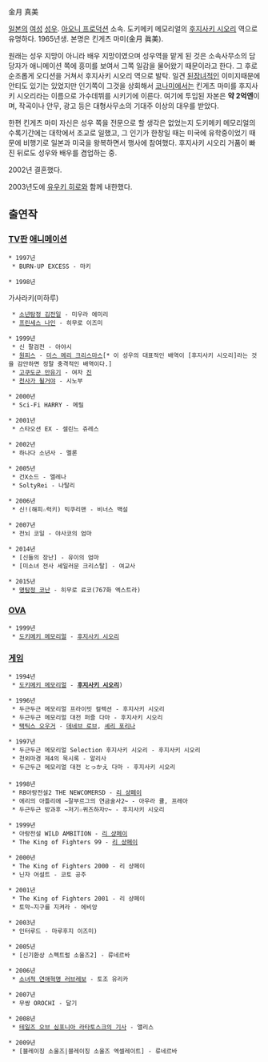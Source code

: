 金月 真美

[[일본]]의 [[여성]] [[성우]]. [[아오니 프로덕션]] 소속. 도키메키 메모리얼의 [[후지사키 시오리]] 역으로 유명하다. 1965년생. 본명은 킨게츠 마미(金月 眞美).

원래는 성우 지망이 아니라 배우 지망이였으며 성우역을 맡게 된 것은 소속사무소의 담당자가 애니메이션 쪽에 흥미를 보여서 그쪽 일감을 물어왔기 때문이라고 한다. 그 후로 순조롭게 오디션을 거쳐서 후지사키 시오리 역으로 발탁. 일견 [[된장녀]]적인 이미지때문에 안티도 있기는 있었지만 인기쪽이 그것을 상회해서 [[코나미]]에서는 킨게츠 마미를 후지사키 시오리라는 이름으로 가수데뷔를 시키기에 이른다. 여기에 투입된 자본은 '''약 2억엔'''이며, 작곡이나 안무, 광고 등은 대형사무소의 기대주 이상의 대우를 받았다.

한편 킨게츠 마미 자신은 성우 쪽을 전문으로 할 생각은 없었는지 도키메키 메모리얼의 수록기간에는 대학에서 조교로 일했고, 그 인기가 한창일 때는 미국에 유학중이었기 때문에 비행기로 일본과 미국을 왕복하면서 행사에 참여했다. 후지사키 시오리 거품이 빠진 뒤로도 성우와 배우를 겸업하는 중.

2002년 결혼했다.

2003년도에 [[유우키 히로]]와 함께 내한했다.

== 출연작 ==
=== [[TV판]] [[애니메이션]] ===
 * 1997년 
  * BURN-UP EXCESS - 마키 

 * 1998년 
가사라키(미하루) 
  * [[소년탐정 김전일]] - 미우라 에미리
  * [[프린세스 나인]] - 히무로 이즈미

 * 1999년 
  * 신 팔검전 - 아야시
  * [[원피스(만화)|원피스]] - [[미스 메리 크리스마스]][* 이 성우의 대표적인 배역이 [후지사키 시오리]라는 것을 감안하면 정말 충격적인 배역이다.] 
  * [[고쿠도군 만유기]] - 여자 [[진]]
  * [[천사가 될거야]] - 시노부

 * 2000년 
  * Sci-Fi HARRY - 메릴

 * 2001년 
  * 스타오션 EX - 셀린느 쥬레스

 * 2002년 
  * 하나다 소년사 - 멜론

 * 2005년 
  * 건X소드 - 엘레나
  * SoltyRei - 나탈리 

 * 2006년 
  * 신!(해피☆럭키) 빅쿠리맨 - 비너스 백설

 * 2007년 
  * 전뇌 코일 - 야사코의 엄마

 * 2014년
  * [신들의 장난] - 유이의 엄마
  * [미소녀 전사 세일러문 크리스탈] - 여교사

 * 2015년
  * [[명탐정 코난]] - 히무로 료코(767화 엑스트라)
=== [[OVA]] ===
 * 1999년 
  * [[도키메키 메모리얼]] - [[후지사키 시오리]]

=== [[게임]] ===
 * 1994년 
  * [[도키메키 메모리얼]] - '''[[후지사키 시오리]]''') 

 * 1996년 
  * 두근두근 메모리얼 프라이빗 컬렉션 - 후지사키 시오리
  * 두근두근 메모리얼 대전 퍼즐 다마 - 후지사키 시오리
  * [[택틱스 오우거]] - [[데네브 로브]], [[셰리 포리나]]

 * 1997년 
  * 두근두근 메모리얼 Selection 후지사키 시오리 - 후지사키 시오리
  * 천외마경 제4의 묵시록 - 알리사
  * 두근두근 메모리얼 대전 とっかえ 다마 - 후지사키 시오리
 
 * 1998년 
  * RB아랑전설2 THE NEWCOMERSD - [[리 샹페이]] 
  * 에리의 아틀리에 ~잘부르그의 연금술사2~ - 아우라 큘, 프레아
  * 두근두근 방과후 ~저기☆퀴즈하자▽~ - 후지사키 시오리

 * 1999년 
  * 아랑전설 WILD AMBITION - [[리 샹페이]] 
  * The King of Fighters 99 - [[리 샹페이]] 

 * 2000년 
  * The King of Fighters 2000 - 리 샹페이
  * 닌자 어설트 - 코토 공주

 * 2001년 
  * The King of Fighters 2001 - 리 샹페이 
  * 토막~지구를 지켜라 - 에비앙

 * 2003년 
  * 인터루드 - 마루후지 이즈미)

 * 2005년
  * [신기환상 스펙트럴 소울즈2] - 류네르바

 * 2006년
  * [[소녀적 연애혁명 러브레보]] - 토조 유리카 

 * 2007년 
  * 무쌍 OROCHI - 달기 

 * 2008년 
  * [[테일즈 오브 심포니아 라타토스크의 기사]] - 앨리스

 * 2009년
  * [블레이징 소울즈|블레이징 소울즈 엑셀레이트] - 류네르바
